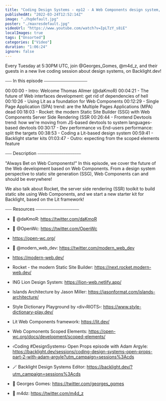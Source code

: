 ```yaml
---
title: "Coding Design Systems - ep12 - A Web Components design system, with Thomas Allmer"
publishedAt: "2022-03-24T12:52:14Z"
image: "./hqdefault.jpg"
poster: "./maxresdefault.jpg"
videoUrl: "https://www.youtube.com/watch?v=IpLTzY_s8iE"
localImages: true
tags: ["Unsorted"]
categories: ["Video"]
duration: "1:06:24"
ignore: false
---
```


Every Tuesday at 5:30PM UTC, join @Georges_Gomes, @m4d_z, and their guests in a new live coding session about design systems, on Backlight.dev!

⎯⎯⎯ In this episode ⎯⎯⎯⎯⎯⎯⎯⎯⎯⎯⎯⎯⎯⎯⎯⎯⎯⎯⎯⎯

00:00:00 - Intro: Welcome Thomas Allmer (@daKmoR)
00:04:21 - The future of Web interfaces development: get rid of dependencies of hell
00:10:26 - Using Lit as a foundation for Web Components
00:12:29 - Single Page Application (SPA) trend: are the Multiple Pages Applications (MPA) dead
00:18:03 - Rocket: the modern Static Site Builder (SSG) with Web Components Server Side Rendering (SSR
00:26:44 - Frontend Devtools trend: how we're moving from JS-based devtools to system languages-based devtools
00:30:17 - Dev performance vs End-users performance: split the targets
00:38:53 - Coding a Lit-based design system
00:59:41 - Backlight starter kits
01:03:47 - Outro: expecting from the scoped elements feature

⎯⎯⎯ Description ⎯⎯⎯⎯⎯⎯⎯⎯⎯⎯⎯⎯⎯⎯⎯⎯⎯⎯⎯⎯

"Always Bet on Web Components!" In this episode, we cover the future of the Web development based on Web Components. From a design system perspective to static site generation (SSG), Web Components can and should be everywhere!

We also talk about Rocket, the server side rendering (SSR) toolkit to build static site using Web Components, and we start a new starter kit for Backlight, based on the Lit framework!

⎯⎯⎯ Resources ⎯⎯⎯⎯⎯⎯⎯⎯⎯⎯⎯⎯⎯⎯⎯⎯⎯⎯⎯⎯

- 🐥 @daKmoR: https://twitter.com/daKmoR
- 🐥 @OpenWc: https://twitter.com/OpenWc
- https://open-wc.org/
- 🐥 @modern_web_dev: https://twitter.com/modern_web_dev
- https://modern-web.dev/

- Rocket - the modern Static Site Builder: https://next.rocket.modern-web.dev/
- ING Lion Design System: https://lion-web.netlify.app/
- Islands Architecture by Jason Miller: https://jasonformat.com/islands-architecture/
- Style Dictionary Playground by ‹div›RIOTS›: https://www.style-dictionary-play.dev/
- Lit Web Components framework: https://lit.dev/
- Web Copmonents Scoped Elements: https://open-wc.org/docs/development/scoped-elements/

- ‹Coding #DesignSystems› Open Props episode with Adam Argyle: https://backlight.dev/sessions/coding-design-systems-open-props-part-2-with-adam-argyle?utm_campaign=sessions%3Acds

- 🪄 Backlight Design Systems Editor: https://backlight.dev/?utm_campaign=sessions%3Acds
- 🐥 Georges Gomes: https://twitter.com/georges_gomes
- 🐥 m4dz: https://twitter.com/m4d_z
